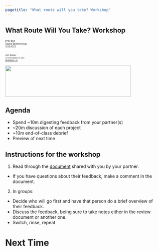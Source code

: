 ```yaml
---
pagetitle: "What route will you take? Workshop"
---
```


## <span class="alert">What Route Will You Take?</span> Workshop

<div class="paddeddiv">
  <p style="font-size:0.5em; text-align: left;">
      EPID 684  
      Spatial Epidemiology  
      3/31/2022  
      <br><br>
      Jon Zelner  
      `jzelner@umich.edu`  
      [`epibayes.io`](https://epibayes.io) 
    </p>
</div>

![](/images/epid_logo.png){.absolute bottom=0 right=50 width="400" height="100"}



## Agenda

- Spend ~10m digesting feedback from your partner(s)
- ~20m discussion of each project
- ~10m end-of-class debrief 
- Preview of next time 

## <span class="alert">Instructions</span> for the workshop

1. Read through the [document](https://docs.google.com/spreadsheets/d/1FPm0Tfysp5gJ3UlXzv7nxLFGHmzg8SIa26x2hxY5gtg/edit#gid=0) shared with you by your partner.
- If you have questions about their feedback, make a comment in the document.

2. In groups: 
  - Decide who will go first and have that person do a brief overview of their feedback.
  - Discuss the feedback, being sure to take notes either in the review document or another one. 
  - Switch, rinse, repeat

# Next Time

## {background-iframe="https://publish.obsidian.md/epibayes/Courses/EPID684/modules/Module+4/4.+Applications+of+the+multi-level+approach+to+spatial+health+data" background-interactive=true}
